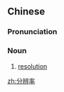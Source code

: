 ==Chinese==
{{zh-forms|type=21}}

===Pronunciation===
{{zh-pron
|m=fēnbiànlǜ
|cat=n
}}

===Noun===
{{zh-noun}}

# {{lb|zh|computing|photography}} [[resolution]] {{gloss|of an image or display}}

[[zh:分辨率]]